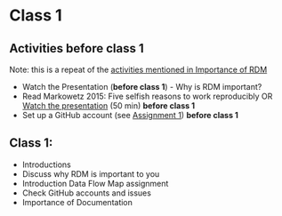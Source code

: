# Class 1 {#class1}

## Activities **before class 1**

Note: this is a repeat of the [activities mentioned in Importance of RDM ](https://estherplomp.github.io/TNW-RDM-101/02-Importance-of-RDM.html#activities)

*	Watch the Presentation (**before class 1**) - Why is RDM important? 
* Read Markowetz 2015: Five selfish reasons to work reproducibly OR [Watch the presentation](https://youtu.be/1Y_oIjlH-yg?t=355) (50 min) **before class 1**
* Set up a GitHub account (see [Assignment 1](https://estherplomp.github.io/TNW-RDM-101/03-Assignment-GitHub-1.html)) **before class 1**

## **Class 1**:
*	Introductions
* Discuss why RDM is important to you
* Introduction Data Flow Map assignment
* Check GitHub accounts and issues
* Importance of Documentation

